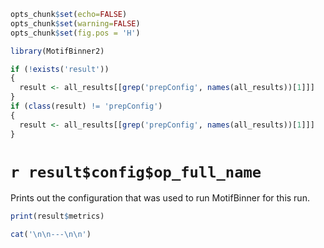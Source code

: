 ```r
opts_chunk$set(echo=FALSE)
opts_chunk$set(warning=FALSE)
opts_chunk$set(fig.pos = 'H')

library(MotifBinner2)

if (!exists('result'))
{
  result <- all_results[[grep('prepConfig', names(all_results))[1]]]
}
if (class(result) != 'prepConfig')
{
  result <- all_results[[grep('prepConfig', names(all_results))[1]]]
}
```
# `r result$config$op_full_name`

Prints out the configuration that was used to run MotifBinner for this run.

```r
print(result$metrics)
```


```r
cat('\n\n---\n\n')
```
